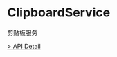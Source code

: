 # ClipboardService

剪贴板服务

[> API Detail](https://flowgram.aiauto-docs/core/interfaces/ClipboardService.html)
